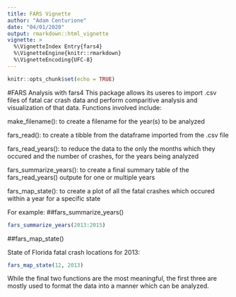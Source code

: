 ```yaml
---
title: FARS Vignette
author: "Adam Centurione"
date: "04/01/2020"
output: rmarkdown::html_vignette
vignette: >
  %\VignetteIndex Entry{fars4}
  %\VignetteEngine{knitr::rmarkdown}
  %\VignetteEncoding{UFC-8}
---
```


```r
knitr::opts_chunk$set(echo = TRUE)
```

#FARS Analysis with fars4
This package allows its useres to import .csv files of fatal car crash data and perform comparitive analysis and visualization of that data. Functions involved include:

make_filename(): to create a filename for the year(s) to be analyzed

fars_read(): to create a tibble from the dataframe imported from the .csv file

fars_read_years(): to reduce the data to the only the months which they occured and the number     of crashes, for the years being analyzed

fars_summarize_years(): to create a final summary table of the fars_read_years() outpute for      one or multiple years

fars_map_state(): to create a plot of all the fatal crashes which occured within a year for a specific state

For example:
##fars_summarize_years()
```r
fars_summarize_years(2013:2015)
```

##fars_map_state()

State of Florida fatal crash locations for 2013:
```r
fars_map_state(12, 2013)
```

While the final two functions are the most meaningful, the first three are mostly used to format the data into a manner which can be analyzed. 
